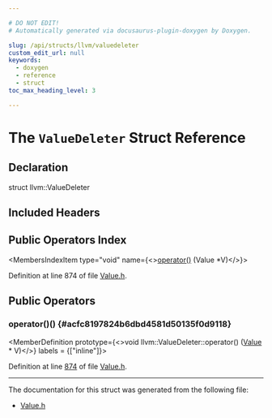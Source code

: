 ```yaml
---

# DO NOT EDIT!
# Automatically generated via docusaurus-plugin-doxygen by Doxygen.

slug: /api/structs/llvm/valuedeleter
custom_edit_url: null
keywords:
  - doxygen
  - reference
  - struct
toc_max_heading_level: 3

---
```





# The `ValueDeleter` Struct Reference

<DoxygenPage pluginConfig={pluginConfig}>



## Declaration

<CodeBlock>struct llvm::ValueDeleter</CodeBlock>

## Included Headers

<IncludesList>
<IncludesListItem
  filePath="llvm/IR/Value.h"
  permalink="/docs/api/files/include/include/llvm/include/llvm/ir/value-h"
  isLocal="true" />
</IncludesList>

## Public Operators Index

<MembersIndex>

<MembersIndexItem
  type="void"
  name={<><a href="#acfc8197824b6dbd4581d50135f0d9118">operator()</a> (Value &#42;V)</>}>
</MembersIndexItem>

</MembersIndex>


Definition at line 874 of file <a href="/docs/api/files/include/include/llvm/include/llvm/ir/value-h">Value.h</a>.

<SectionDefinition>

## Public Operators

### operator()() {#acfc8197824b6dbd4581d50135f0d9118}

<MemberDefinition
  prototype={<>void llvm::ValueDeleter::operator() (<a href="/docs/api/classes/llvm/value">Value</a> &#42; V)</>}
  labels = {["inline"]}>

Definition at line <a href="/docs/api/files/include/include/llvm/include/llvm/ir/value-h/#l00874">874</a> of file <a href="/docs/api/files/include/include/llvm/include/llvm/ir/value-h">Value.h</a>.
</MemberDefinition>

</SectionDefinition>

<hr/>

The documentation for this struct was generated from the following file:

<ul>
<li><a href="/docs/api/files/include/include/llvm/include/llvm/ir/value-h">Value.h</a></li>
</ul>

</DoxygenPage>
